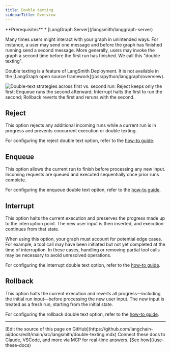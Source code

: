 ```yaml
---
title: Double texting
sidebarTitle: Overview
---
```


<Info>
**Prerequisites**
* [LangGraph Server](/langsmith/langgraph-server)
</Info>

Many times users might interact with your graph in unintended ways.
For instance, a user may send one message and before the graph has finished running send a second message.
More generally, users may invoke the graph a second time before the first run has finished.
We call this "double texting".

<Note>
Double texting is a feature of LangSmith Deployment. It is not available in the [LangGraph open source framework](/oss/python/langgraph/overview).
</Note>

![Double-text strategies across first vs. second run: Reject keeps only the first; Enqueue runs the second afterward; Interrupt halts the first to run the second; Rollback reverts the first and reruns with the second.](/langsmith/images/double-texting.png)

## Reject

This option rejects any additional incoming runs while a current run is in progress and prevents concurrent execution or double texting.

For configuring the reject double text option, refer to the [how-to guide](/langsmith/reject-concurrent).

## Enqueue

This option allows the current run to finish before processing any new input. Incoming requests are queued and executed sequentially once prior runs complete.

For configuring the enqueue double text option, refer to the [how-to guide](/langsmith/enqueue-concurrent).

## Interrupt

This option halts the current execution and preserves the progress made up to the interruption point. The new user input is then inserted, and execution continues from that state.

When using this option, your graph must account for potential edge cases. For example, a tool call may have been initiated but not yet completed at the time of interruption. In these cases, handling or removing partial tool calls may be necessary to avoid unresolved operations.

For configuring the interrupt double text option, refer to the [how-to guide](/langsmith/interrupt-concurrent).

## Rollback

This option halts the current execution and reverts all progress—including the initial run input—before processing the new user input. The new input is treated as a fresh run, starting from the initial state.

For configuring the rollback double text option, refer to the [how-to guide](/langsmith/rollback-concurrent).

---

<Callout icon="pen-to-square" iconType="regular">
    [Edit the source of this page on GitHub](https://github.com/langchain-ai/docs/edit/main/src/langsmith/double-texting.mdx)
</Callout>
<Tip icon="terminal" iconType="regular">
    Connect these docs to Claude, VSCode, and more via MCP for    real-time answers. [See how](/use-these-docs)
</Tip>
